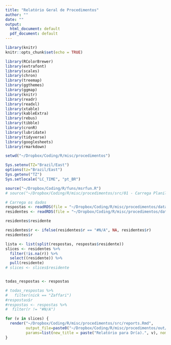 ```yaml
---
title: "Relatório Geral de Procedimentos"
author: ""
date: ""
output:
  html_document: default
  pdf_document: default
---
```

```r
library(knitr)
knitr::opts_chunk$set(echo = TRUE)
```

```r


library(RColorBrewer)
library(extrafont)
library(scales)
library(chron)
library(treemap)
library(ggthemes)
library(ggmap)
library(knitr)
library(readr)
library(readxl)
library(xtable)
library(kableExtra)
library(rebus)
library(tibble)
library(cronR)
library(lubridate)
library(tidyverse)
library(googlesheets)
library(rmarkdown)

setwd("~/Dropbox/Coding/R/misc/procedimentos")

Sys.setenv(TZ="Brazil/East")
options(tz="Brazil/East")
Sys.getenv("TZ")
Sys.setlocale("LC_TIME", "pt_BR")
```

```r
source("~/Dropbox/Coding/R/funs/msrfun.R")
# source("~/Dropbox/Coding/R/misc/procedimentos/src/01 - Carrega Planilhas.R")

# Carrega os dados
respostas <- readRDS(file = "~/Dropbox/Coding/R/misc/procedimentos/data/respostas.rds")
residentes <- readRDS(file = "~/Dropbox/Coding/R/misc/procedimentos/data/residentes.rds")

residentes$residente

residentes$r <- ifelse(residentes$r == "#N/A", NA, residentes$r)
residentes$r

lista <- list(split(respostas, respostas$residente))
slices <- residentes %>% 
  filter(!is.na(r)) %>% 
  select((residente)) %>% 
  pull(residente)
# slices <- slices$residente


todas_respostas <- respostas

# todas_respostas %>% 
#   filter(nick == "Zaffari")
#respostas$r
#respostas <- respostas %>% 
#  filter(r != "#N/A")

for (v in slices) {
  render("~/Dropbox/Coding/R/misc/procedimentos/src/reports.Rmd",
         output_file=paste0("~/Dropbox/Coding/R/misc/procedimentos/out/", v, ".html"),
         params=list(new_title = paste("Relatório para Dr(a).", v), nome = v, df_respostas = respostas, df_residentes = residentes))
}

```





